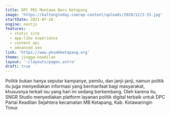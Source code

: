 ```yaml
---
title: DPC PKS Mentawa Baru Ketapang
image: 'https://kaltengtoday.com/wp-content/uploads/2020/12/3-33.jpg'
startDate: 2021-07-16
engine: nextjs
features:
  - static site
  - app-like experience
  - content api
  - advanced seo
link: 'https://www.pksmbketapang.org'
theme: jingga-keadilan
layout: '~/layouts/pages.astro'
draft: true
---
```


Politik bukan hanya seputar kampanye, pemilu, dan janji-janji, namun politik itu juga menyediakan informasi yang bermanfaat bagi masyarakat, khususnya terkait isu yang hari ini sedang berkembang. Oleh karena itu, SNGR Studio menyediakan platform layanan politik digital terbaik untuk DPC Partai Keadilan Sejahtera kecamatan MB Ketapang, Kab. Kotawaringin Timur.
